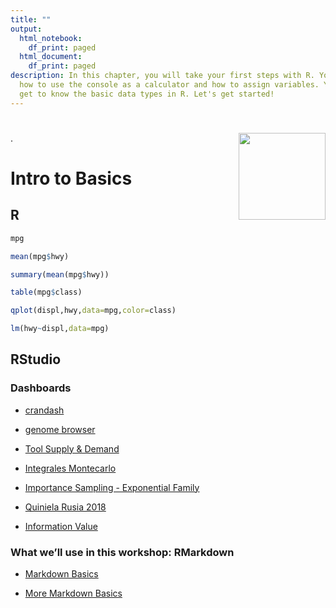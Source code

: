 ```yaml
---
title: ""
output:
  html_notebook:
    df_print: paged
  html_document:
    df_print: paged
description: In this chapter, you will take your first steps with R. You will learn
  how to use the console as a calculator and how to assign variables. You will also
  get to know the basic data types in R. Let's get started!
---
```

# <a><img src='www/bbva_uady02.png' align="right" height="139" /></a>
   . <br/>

# Intro to Basics

## R
```r
mpg
```

```r
mean(mpg$hwy)
```


```r
summary(mean(mpg$hwy))
```


```r
table(mpg$class)
```


```r
qplot(displ,hwy,data=mpg,color=class)
```


```r
lm(hwy~displ,data=mpg)
```

## RStudio

### Dashboards

- [crandash](https://gallery.shinyapps.io/087-crandash/)


- [genome browser](https://gallery.shinyapps.io/genome_browser/)

- [Tool Supply & Demand](https://gallery.shinyapps.io/TSupplyDemand/)

- [Integrales Montecarlo](https://alfr0d0.shinyapps.io/Integrales_Montecarlo/)

- [Importance Sampling - Exponential Family](https://alfr0d0.shinyapps.io/ImportanceSampling_ExponentialFamily/)

- [Quiniela Rusia 2018](https://alfr0d0.shinyapps.io/quiniela_registro/)

- [Information Value](https://alfr0d0.shinyapps.io/infval02/)


### What we'll use in this workshop: **RMarkdown**

- [Markdown Basics](https://rmarkdown.rstudio.com/authoring_basics.html)

- [More Markdown Basics](https://markdown-guide.readthedocs.io/en/latest/basics.html)
```r

```